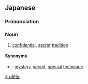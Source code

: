 ==Japanese==
{{ja-kanjitab|ひ|でん|yomi=on}}

===Pronunciation===
{{ja-pron|ひでん|y=on}}

===Noun===
{{ja-noun|ひでん}}

# [[confidential]], [[secret]] [[tradition]]

====Synonyms====
* {{ja-r|奥義|おうぎ}}: [[mystery]], [[secret]], [[special]] [[technique]]

[[zh:秘伝]]